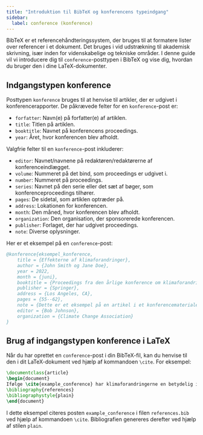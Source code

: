 ```yaml
---
title: "Introduktion til BibTeX og konferencens typeindgang"
sidebar:
  label: conference (konference)
---
```



BibTeX er et referencehåndteringssystem, der bruges til at formatere lister over referencer i et dokument. Det bruges i vid udstrækning til akademisk skrivning, især inden for videnskabelige og tekniske områder. I denne guide vil vi introducere dig til `conference`-posttypen i BibTeX og vise dig, hvordan du bruger den i dine LaTeX-dokumenter.

<CiteDrive/>

## Indgangstypen konference

Posttypen `konference` bruges til at henvise til artikler, der er udgivet i konferencerapporter. De påkrævede felter for en `konference`-post er:

- `forfatter`: Navn(e) på forfatter(e) af artiklen.
- `title`: Titlen på artiklen.
- `booktitle`: Navnet på konferencens proceedings.
- `year`: Året, hvor konferencen blev afholdt.

Valgfrie felter til en `konference`-post inkluderer:

-   `editor`: Navnet/navnene på redaktøren/redaktørerne af konferenceindlægget.
-   `volume`: Nummeret på det bind, som proceedings er udgivet i.
-   `number`: Nummeret på proceedings.
-   `series`: Navnet på den serie eller det sæt af bøger, som konferenceproceedings tilhører.
-   `pages`: De sidetal, som artiklen optræder på.
-   `address`: Lokationen for konferencen.
-   `month`: Den måned, hvor konferencen blev afholdt.
-   `organization`: Den organisation, der sponsorerede konferencen.
-   `publisher`: Forlaget, der har udgivet proceedings.
-   `note`: Diverse oplysninger.

Her er et eksempel på en `conference`-post:


```bibtex
@konference{eksempel_konference,
	title = {Effekterne af klimaforandringer},
	author = {John Smith og Jane Doe},
	year = 2022,
	month = {juni},
	booktitle = {Proceedings fra den årlige konference om klimaforandringer},
	publisher = {Springer},
	address = {Los Angeles, CA},
	pages = {55--62},
	note = {Dette er et eksempel på en artikel i et konferencemateriale},
	editor = {Bob Johnson},
	organization = {Climate Change Association}
}

```

## Brug af indgangstypen konference i LaTeX

Når du har oprettet en `conference`-post i din BibTeX-fil, kan du henvise til den i dit LaTeX-dokument ved hjælp af kommandoen `\cite`. For eksempel:

```latex
\documentclass{article}  
\begin{document}  
Ifølge \cite{example_conference} har klimaforandringerne en betydelig indvirkning på planeten.  
\bibliography{references} 
\bibliographystyle{plain}  
\end{document}
```

I dette eksempel citeres posten `example_conference` i filen `references.bib` ved hjælp af kommandoen `\cite`. Bibliografien genereres derefter ved hjælp af stilen `plain`.